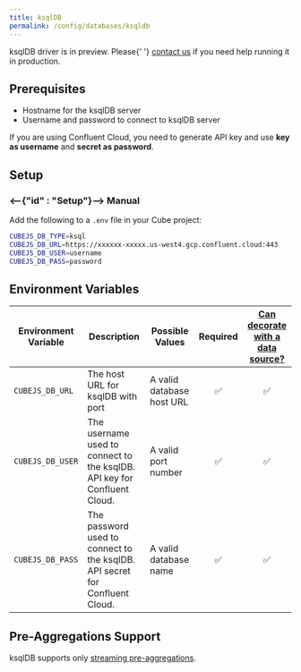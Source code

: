 ```yaml
---
title: ksqlDB
permalink: /config/databases/ksqldb
---
```


<WarningBox>
  ksqlDB driver is in preview. Please{' '}
  <a href="https://cube.dev/contact">contact us</a> if you need help running it
  in production.
</WarningBox>

## Prerequisites

- Hostname for the ksqlDB server
- Username and password to connect to ksqlDB server

If you are using Confluent Cloud, you need to generate API key and use **key as
username** and **secret as password**.

## Setup

### <--{"id" : "Setup"}--> Manual

Add the following to a `.env` file in your Cube project:

```bash
CUBEJS_DB_TYPE=ksql
CUBEJS_DB_URL=https://xxxxxx-xxxxx.us-west4.gcp.confluent.cloud:443
CUBEJS_DB_USER=username
CUBEJS_DB_PASS=password
```

## Environment Variables

| Environment Variable | Description                                                                 | Possible Values           | Required | [Can decorate with a data source?][ref-config-multiple-ds-decorating-env] |
| -------------------- | --------------------------------------------------------------------------- | ------------------------- | :------: | :-----------------------------------------------------------------------: |
| `CUBEJS_DB_URL`      | The host URL for ksqlDB with port                                           | A valid database host URL |    ✅    |                                    ✅                                     |
| `CUBEJS_DB_USER`     | The username used to connect to the ksqlDB. API key for Confluent Cloud.    | A valid port number       |    ✅    |                                    ✅                                     |
| `CUBEJS_DB_PASS`     | The password used to connect to the ksqlDB. API secret for Confluent Cloud. | A valid database name     |    ✅    |                                    ✅                                     |

## Pre-Aggregations Support

ksqlDB supports only
[streaming pre-aggregations](/caching/using-pre-aggregations#streaming-pre-aggregations).

[ref-config-multiple-ds-decorating-env]:
  /config/multiple-data-sources#configuring-data-sources-with-environment-variables-decorated-environment-variables
